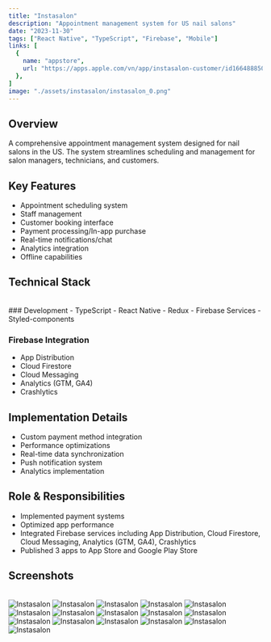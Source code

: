 ```yaml
---
title: "Instasalon"
description: "Appointment management system for US nail salons"
date: "2023-11-30"
tags: ["React Native", "TypeScript", "Firebase", "Mobile"]
links: [
  {
    name: "appstore",
    url: "https://apps.apple.com/vn/app/instasalon-customer/id1664888506",
  },
]
image: "./assets/instasalon/instasalon_0.png"
---
```


## Overview

A comprehensive appointment management system designed for nail salons in the US. The system streamlines scheduling and management for salon managers, technicians, and customers.

## Key Features

- Appointment scheduling system
- Staff management
- Customer booking interface
- Payment processing/In-app purchase
- Real-time notifications/chat
- Analytics integration
- Offline capabilities

## Technical Stack

<br />
### Development
- TypeScript
- React Native
- Redux
- Firebase Services
- Styled-components

### Firebase Integration
- App Distribution
- Cloud Firestore
- Cloud Messaging
- Analytics (GTM, GA4)
- Crashlytics

## Implementation Details

- Custom payment method integration
- Performance optimizations
- Real-time data synchronization
- Push notification system
- Analytics implementation

## Role & Responsibilities

- Implemented payment systems
- Optimized app performance
- Integrated Firebase services including App Distribution, Cloud Firestore, Cloud Messaging, Analytics (GTM, GA4), Crashlytics
- Published 3 apps to App Store and Google Play Store

## Screenshots

<br />
<div className="flex flex-col gap-4">
  <Image src="./assets/instasalon/instasalon_1.png" alt="Instasalon" />
  <Image src="./assets/instasalon/instasalon_2.png" alt="Instasalon" />
  <Image src="./assets/instasalon/instasalon_3.png" alt="Instasalon" />
  <Image src="./assets/instasalon/instasalon_0.png" alt="Instasalon" />
  <Image src="./assets/instasalon/instasalon_4.png" alt="Instasalon" />
  <Image src="./assets/instasalon/instasalon_5.png" alt="Instasalon" />
  <Image src="./assets/instasalon/instasalon_6.png" alt="Instasalon" />
  <Image src="./assets/instasalon/instasalon_7.png" alt="Instasalon" />
  <Image src="./assets/instasalon/instasalon_8.png" alt="Instasalon" />
  <Image src="./assets/instasalon/instasalon_9.png" alt="Instasalon" />
  <Image src="./assets/instasalon/instasalon_10.png" alt="Instasalon" />
  <Image src="./assets/instasalon/instasalon_11.png" alt="Instasalon" />
  <Image src="./assets/instasalon/instasalon_12.png" alt="Instasalon" />
  <Image src="./assets/instasalon/instasalon_13.png" alt="Instasalon" />
  <Image src="./assets/instasalon/instasalon_14.png" alt="Instasalon" />
  <Image src="./assets/instasalon/instasalon_15.png" alt="Instasalon" />
</div>


